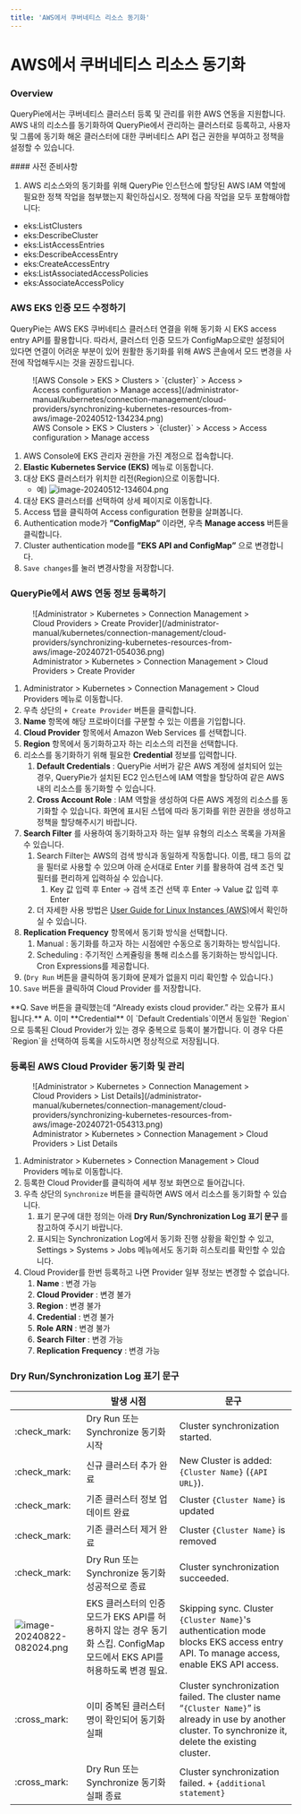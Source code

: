 ```yaml
---
title: 'AWS에서 쿠버네티스 리소스 동기화'
---
```



# AWS에서 쿠버네티스 리소스 동기화

### Overview

QueryPie에서는 쿠버네티스 클러스터 등록 및 관리를 위한 AWS 연동을 지원합니다. AWS 내의 리소스를 동기화하여 QueryPie에서 관리하는 클러스터로 등록하고, 사용자 및 그룹에 동기화 해온 클러스터에 대한 쿠버네티스 API 접근 권한을 부여하고 정책을 설정할 수 있습니다.

<Callout type="info">
#### 사전 준비사항

1. AWS 리소스와의 동기화를 위해 QueryPie 인스턴스에 할당된 AWS IAM 역할에 필요한 정책 작업을 첨부했는지 확인하십시오. 정책에 다음 작업을 모두 포함해야합니다:

* eks:ListClusters
* eks:DescribeCluster
* eks:ListAccessEntries
* eks:DescribeAccessEntry
* eks:CreateAccessEntry
* eks:ListAssociatedAccessPolicies
* eks:AssociateAccessPolicy
</Callout>


### AWS EKS 인증 모드 수정하기

QueryPie는 AWS EKS 쿠버네티스 클러스터 연결을 위해 동기화 시 EKS access entry API를 활용합니다. 따라서, 클러스터 인증 모드가 ConfigMap으로만 설정되어 있다면 연결이 어려운 부분이 있어 원활한 동기화를 위해 AWS 콘솔에서 모드 변경을 사전에 작업해두시는 것을 권장드립니다.

<figure data-layout="center" data-align="center">
![AWS Console &gt; EKS &gt; Clusters &gt; `{cluster}` &gt; Access &gt; Access configuration &gt; Manage access](/administrator-manual/kubernetes/connection-management/cloud-providers/synchronizing-kubernetes-resources-from-aws/image-20240512-134234.png)
<figcaption>
AWS Console &gt; EKS &gt; Clusters &gt; `{cluster}` &gt; Access &gt; Access configuration &gt; Manage access
</figcaption>
</figure>

1. AWS Console에 EKS 관리자 권한을 가진 계정으로 접속합니다. 
2.  **Elastic Kubernetes Service (EKS)** 메뉴로 이동합니다. 
3. 대상 EKS 클러스터가 위치한 리전(Region)으로 이동합니다. 
    * 예) ![image-20240512-134604.png](/administrator-manual/kubernetes/connection-management/cloud-providers/synchronizing-kubernetes-resources-from-aws/image-20240512-134604.png) 
4. 대상 EKS 클러스터를 선택하여 상세 페이지로 이동합니다.
5. Access 탭을 클릭하여 Access configuration 현황을 살펴봅니다. 
6. Authentication mode가  **”ConfigMap”** 이라면, 우측  **Manage access**  버튼을 클릭합니다. 
7. Cluster authentication mode를  **”EKS API and ConfigMap”** 으로 변경합니다. 
8. `Save changes`를 눌러 변경사항을 저장합니다. 


### QueryPie에서 AWS 연동 정보 등록하기

<figure data-layout="center" data-align="center">
![Administrator &gt; Kubernetes &gt; Connection Management &gt; Cloud Providers &gt; Create Provider](/administrator-manual/kubernetes/connection-management/cloud-providers/synchronizing-kubernetes-resources-from-aws/image-20240721-054036.png)
<figcaption>
Administrator &gt; Kubernetes &gt; Connection Management &gt; Cloud Providers &gt; Create Provider
</figcaption>
</figure>

1. Administrator &gt; Kubernetes &gt; Connection Management &gt; Cloud Providers 메뉴로 이동합니다.
2. 우측 상단의 `+ Create Provider` 버튼을 클릭합니다.
3.  **Name**  항목에 해당 프로바이더를 구분할 수 있는 이름을 기입합니다.
4.  **Cloud Provider**  항목에서 Amazon Web Services 를 선택합니다.
5.  **Region**  항목에서 동기화하고자 하는 리소스의 리전을 선택합니다.
6. 리소스를 동기화하기 위해 필요한  **Credential**  정보를 입력합니다. 
    1.  **Default Credentials**  : QueryPie 서버가 같은 AWS 계정에 설치되어 있는 경우, QueryPie가 설치된 EC2 인스턴스에 IAM 역할을 할당하여 같은 AWS 내의 리소스를 동기화할 수 있습니다.
    2.  **Cross Account Role**  : IAM 역할을 생성하여 다른 AWS 계정의 리소스를 동기화할 수 있습니다. 화면에 표시된 스텝에 따라 동기화를 위한 권한을 생성하고 정책을 할당해주시기 바랍니다.
7.  **Search Filter** 를 사용하여 동기화하고자 하는 일부 유형의 리소스 목록을 가져올 수 있습니다. 
    1. Search Filter는 AWS의 검색 방식과 동일하게 작동합니다. 이름, 태그 등의 값을 필터로 사용할 수 있으며 아래 순서대로 Enter 키를 활용하여 검색 조건 및 필터를 편리하게 입력하실 수 있습니다. 
        1. Key 값 입력 후 Enter → 검색 조건 선택 후 Enter → Value 값 입력 후 Enter 
    2. 더 자세한 사용 방법은 [User Guide for Linux Instances (AWS)](https://docs.aws.amazon.com/AWSEC2/latest/UserGuide/Using_Filtering.html#advancedsearch)에서 확인하실 수 있습니다. 
8.  **Replication Frequency**  항목에서 동기화 방식을 선택합니다.
    1. Manual : 동기화를 하고자 하는 시점에만 수동으로 동기화하는 방식입니다.
    2. Scheduling : 주기적인 스케쥴링을 통해 리소스를 동기화하는 방식입니다. Cron Expressions를 제공합니다.
9. (`Dry Run` 버튼을 클릭하여 동기화에 문제가 없을지 미리 확인할 수 있습니다.)
10. `Save` 버튼을 클릭하여 Cloud Provider 를 저장합니다.

<Callout type="important">
**Q. Save 버튼을 클릭했는데 “Already exists cloud provider.” 라는 오류가 표시됩니다.**
A. 이미  **Credential** 이 `Default Credentials`이면서 동일한 `Region`으로 등록된 Cloud Provider가 있는 경우 중복으로 등록이 불가합니다. 이 경우 다른 `Region`을 선택하여 등록을 시도하시면 정상적으로 저장됩니다.
</Callout>


### 등록된 AWS Cloud Provider 동기화 및 관리

<figure data-layout="center" data-align="center">
![Administrator &gt; Kubernetes &gt; Connection Management &gt; Cloud Providers &gt; List Details](/administrator-manual/kubernetes/connection-management/cloud-providers/synchronizing-kubernetes-resources-from-aws/image-20240721-054313.png)
<figcaption>
Administrator &gt; Kubernetes &gt; Connection Management &gt; Cloud Providers &gt; List Details
</figcaption>
</figure>

1. Administrator &gt; Kubernetes &gt; Connection Management &gt; Cloud Providers 메뉴로 이동합니다.
2. 등록한 Cloud Provider를 클릭하여 세부 정보 화면으로 들어갑니다.
3. 우측 상단의 `Synchronize` 버튼을 클릭하면 AWS 에서 리소스를 동기화할 수 있습니다.
    1. 표기 문구에 대한 정의는 아래  **Dry Run/Synchronization Log 표기 문구** 를 참고하여 주시기 바랍니다. 
    2. 표시되는 Synchronization Log에서 동기화 진행 상황을 확인할 수 있고, Settings &gt; Systems &gt; Jobs 메뉴에서도 동기화 히스토리를 확인할 수 있습니다.
4. Cloud Provider를 한번 등록하고 나면 Provider 일부 정보는 변경할 수 없습니다.
    1.  **Name** : 변경 가능
    2.  **Cloud Provider** : 변경 불가
    3.  **Region** : 변경 불가
    4.  **Credential** : 변경 불가
    5.  **Role**   **ARN** : 변경 불가
    6.  **Search**   **Filter** : 변경 가능
    7.  **Replication**   **Frequency** : 변경 가능


### Dry Run/Synchronization Log 표기 문구

|                                                                                                                                                                            |  **발생 시점**                                                                         |  **문구**                                                                                                                                                   |
| -------------------------------------------------------------------------------------------------------------------------------------------------------------------------- | ---------------------------------------------------------------------------------- | --------------------------------------------------------------------------------------------------------------------------------------------------------- |
| :check_mark:                                                                                                                                                               | Dry Run 또는 Synchronize 동기화 시작                                                      | Cluster synchronization started.                                                                                                                          |
| :check_mark:                                                                                                                                                               | 신규 클러스터 추가 완료                                                                      | New Cluster is added: `{Cluster Name}` (`{API URL}`).                                                                                                     |
| :check_mark:                                                                                                                                                               | 기존 클러스터 정보 업데이트 완료                                                                 | Cluster `{Cluster Name}` is updated                                                                                                                       |
| :check_mark:                                                                                                                                                               | 기존 클러스터 제거 완료                                                                      | Cluster `{Cluster Name}` is removed                                                                                                                       |
| :check_mark:                                                                                                                                                               | Dry Run 또는 Synchronize 동기화 성공적으로 종료                                                | Cluster synchronization succeeded.                                                                                                                        |
| ![image-20240822-082024.png](/administrator-manual/kubernetes/connection-management/cloud-providers/synchronizing-kubernetes-resources-from-aws/image-20240822-082024.png) | EKS 클러스터의 인증 모드가 EKS API를 허용하지 않는 경우 동기화 스킵. ConfigMap 모드에서 EKS API를 허용하도록 변경 필요.  | Skipping sync. Cluster `{Cluster Name}`'s authentication mode blocks EKS access entry API. To manage access, enable EKS API access.                       |
| :cross_mark:                                                                                                                                                               | 이미 중복된 클러스터명이 확인되어 동기화 실패                                                          | Cluster synchronization failed. The cluster name “`{Cluster Name}`” is already in use by another cluster. To synchronize it, delete the existing cluster. |
| :cross_mark:                                                                                                                                                               | Dry Run 또는 Synchronize 동기화 실패 종료                                                   | Cluster synchronization failed. + `{additional statement}`                                                                                                |

